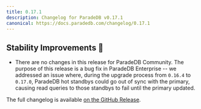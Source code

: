 ```yaml
---
title: 0.17.1
description: Changelog for ParadeDB v0.17.1
canonical: https://docs.paradedb.com/changelog/0.17.1
---
```


## Stability Improvements 💪

- There are no changes in this release for ParadeDB Community. The purpose of this release is a bug fix in ParadeDB Enterprise -- we addressed an issue where,
  during the upgrade process from `0.16.4` to `0.17.0`, ParadeDB hot standbys could go out of sync with the primary, causing read queries to those standbys to
  fail until the primary updated.

The full changelog is available [on the GitHub Release](https://github.com/paradedb/paradedb/releases/tag/v0.17.1).
